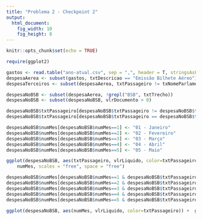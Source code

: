 ```yaml
---
title: "Problema 2 - Checkpoint 2"
output: 
  html_document:
    fig_width: 10
    fig_height: 8
---
```


```r
knitr::opts_chunk$set(echo = TRUE)
```

```r
require(ggplot2)

gastos <- read.table("ano-atual.csv", sep = ",", header = T, stringsAsFactors=FALSE)
despesaAerea <- subset(gastos, txtDescricao == "Emissão Bilhete Aéreo")
despesaTerceiros <- subset(despesaAerea, txtPassageiro != txNomeParlamentar)

despesaNoBSB <- subset(despesaAerea, !grepl("BSB", txtTrecho))
despesaNoBSB <- subset(despesaNoBSB, vlrDocumento > 0)

despesaNoBSB$txtPassageiro[despesaNoBSB$txtPassageiro != despesaNoBSB$txNomeParlamentar] <- "Terceiro"
despesaNoBSB$txtPassageiro[despesaNoBSB$txtPassageiro == despesaNoBSB$txNomeParlamentar] <- "Parlamentar"

despesaNoBSB$numMes[despesaNoBSB$numMes==1] <- "01 - Janeiro"
despesaNoBSB$numMes[despesaNoBSB$numMes==2] <- "02 - Fevereiro"
despesaNoBSB$numMes[despesaNoBSB$numMes==3] <- "03 - Março"
despesaNoBSB$numMes[despesaNoBSB$numMes==4] <- "04 - Abril"
despesaNoBSB$numMes[despesaNoBSB$numMes==5] <- "05 - Maio"

ggplot(despesaNoBSB, aes(txtPassageiro, vlrLiquido, color=txtPassageiro)) +  geom_point(position = position_jitter(width = .8), alpha = .3) + scale_color_manual(values = c("Parlamentar" = 'mediumorchid4','Terceiro' = 'orange')) + labs(title="Bilhetes aéreos de trechos além de BSB", x= "Mês", y="Valor do bilhete em R$", colour="Tipo de passageiro") + facet_grid(. ~
    numMes, scales = "free", space = "free")

despesaNoBSB$numMes[despesaNoBSB$numMes==1 & despesaNoBSB$txtPassageiro=="Terceiro"] <- "1 "
despesaNoBSB$numMes[despesaNoBSB$numMes==2 & despesaNoBSB$txtPassageiro=="Terceiro"] <- "2 "
despesaNoBSB$numMes[despesaNoBSB$numMes==3 & despesaNoBSB$txtPassageiro=="Terceiro"] <- "3 "
despesaNoBSB$numMes[despesaNoBSB$numMes==4 & despesaNoBSB$txtPassageiro=="Terceiro"] <- "4 "
despesaNoBSB$numMes[despesaNoBSB$numMes==5 & despesaNoBSB$txtPassageiro=="Terceiro"] <- "5 "

ggplot(despesaNoBSB, aes(numMes, vlrLiquido, color=txtPassageiro)) +  geom_point(position = position_jitter(width = .8), alpha = .3) + scale_color_manual(values = c("Parlamentar" = 'mediumorchid4','Terceiro' = 'orange')) + labs(title="Bilhetes aéreos de trechos além de BSB", x= "Mês", y="Valor do bilhete em R$", colour="Tipo de passageiro") 

```